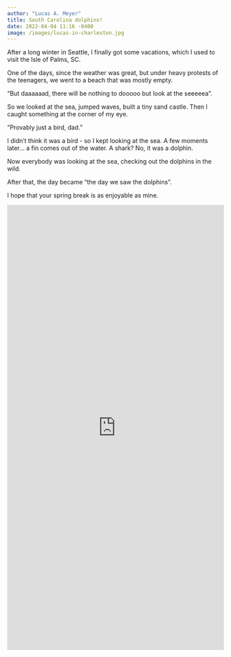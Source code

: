 ```yaml
---
author: "Lucas A. Meyer"
title: South Carolina dolphins!
date: 2022-04-04 11:16 -0400
image: /images/lucas-in-charleston.jpg
---
```


After a long winter in Seattle, I finally got some vacations, which I used to visit the Isle of Palms, SC. 

One of the days, since the weather was great, but under heavy protests of the teenagers, we went to a beach that was mostly empty. 

“But daaaaaad, there will be nothing to dooooo but look at the seeeeea”. 

So we looked at the sea, jumped waves, built a tiny sand castle. Then I caught something at the corner of my eye. 

“Provably just a bird, dad.”

I didn’t think it was a bird - so I kept looking at the sea. A few moments later… a fin comes out of the water. A shark? No, it was a dolphin.

Now everybody was looking at the sea, checking out the dolphins in the wild. 

After that, the day became “the day we saw the dolphins”. 

I hope that your spring break is as enjoyable as mine.

<iframe src="https://www.linkedin.com/embed/feed/update/urn:li:share:6916579598633701376" height="1035" width="504" frameborder="0" allowfullscreen="" title="Embedded post"></iframe>